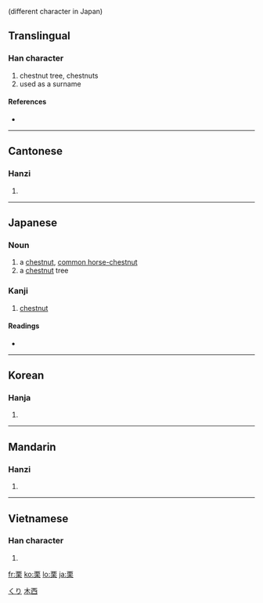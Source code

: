 {{see|慄}} (different character in Japan)
==Translingual==

===Han character===
{{Han char|rn=75|rad=木|as=06|sn=10|four=1090<sub>4</sub>|canj=一田木 (MWD)}}

# chestnut tree, chestnuts
# used as a surname

====References====
* {{Han ref|kx=0522.050|dkj=14695|dj=0910.130|hdz=21195.090|uh=6817|ud=26647|bh=AEDF|bd=44767}}

----

==Cantonese==

===Hanzi===
{{yue-hanzi|jyut=|y=leut6}}

# {{defn|Cantonese}}

----

==Japanese==

===Noun===
{{ja-noun|k|hira=くり|rom=kuri}}

# a [[chestnut]], [[common horse-chestnut]]
# a [[chestnut]] tree

===Kanji===
{{ja-kanji|grade=|rs=木06}}

# [[chestnut]]

====Readings====
* {{ja-readings|on=[[りつ]] (ritsu)|kun=[[くり]] (kuri)}}

[[Category:1000 Japanese basic words|くり]]

----

==Korean==

===Hanja===
{{ko-hanja|hangeul=률>율|eumhun=|rv=ryul>yul|mr=ryul>yul|y=lyul>yul}}

# {{defn|Korean}}

----

==Mandarin==

===Hanzi===
{{cmn-hanzi|tra=慄|pin=[[lì]] ([[li4]]), [[yí]] ([[yi2]])|wg=li<sup>4</sup>, i<sup>2</sup>}}

# {{defn|Mandarin}}

----

==Vietnamese==

===Han character===
{{vi-hantu|lật}}

# {{defn|Vietnamese}}

[[Category:CJKV simplified characters which already existed as traditional characters|木西]]

[[fr:栗]]
[[ko:栗]]
[[lo:栗]]
[[ja:栗]]